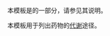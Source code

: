 {{Documentation subpage}}
本模板是{{tl|Chembox}}的一部分，请参见其说明。

本模板用于列出药物的[[代谢]]途径。

<includeonly>
[[Category:化学信息框模板|{{PAGENAME}}]]
</includeonly>